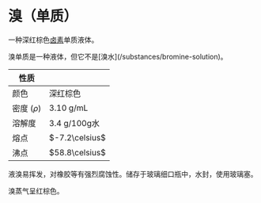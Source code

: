 
# 溴（单质）

一种深红棕色[卤素](/substances/halogen)单质液体。

<Callout type="warning">
  溴单质是一种液体，但它不是[溴水](/substances/bromine-solution)。
</Callout>

| 性质          |                       |
| ------------- | --------------------- |
| 颜色          | 深红棕色              |
| 密度 ($\rho$) | $3.10\text{ g/mL}$    |
| 溶解度        | $3.4\text{ g/100g水}$ |
| 熔点          | $-7.2\celsius$        |
| 沸点          | $58.8\celsius$        |

液溴易挥发，对橡胶等有强烈腐蚀性。储存于玻璃细口瓶中，水封，使用玻璃塞。

溴蒸气呈红棕色。
